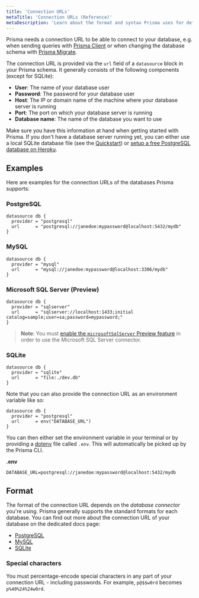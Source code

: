 ```yaml
---
title: 'Connection URLs'
metaTitle: 'Connection URLs (Reference)'
metaDescription: 'Learn about the format and syntax Prisma uses for defining database connection URLs for PostgreSQL, MySQL and SQLite.'
---
```


<TopBlock>

Prisma needs a connection URL to be able to connect to your database, e.g. when sending queries with [Prisma Client](../../concepts/components/prisma-client) or when changing the database schema with [Prisma Migrate](../../concepts/components/prisma-migrate).

The connection URL is provided via the `url` field of a `datasource` block in your Prisma schema. It generally consists of the following components (except for SQLite):

- **User**: The name of your database user
- **Password**: The password for your database user
- **Host**: The IP or domain name of the machine where your database server is running
- **Port**: The port on which your database server is running
- **Database name**: The name of the database you want to use

Make sure you have this information at hand when getting started with Prisma. If you don't have a database server running yet, you can either use a local SQLite database file (see the [Quickstart](../../getting-started/quickstart-typescript)) or [setup a free PostgreSQL database on Heroku](https://dev.to/prisma/how-to-setup-a-free-postgresql-database-on-heroku-1dc1).
</TopBlock>

## Examples

Here are examples for the connection URLs of the databases Prisma supports:

### PostgreSQL

```prisma file=schema.prisma
datasource db {
  provider = "postgresql"
  url      = "postgresql://janedoe:mypassword@localhost:5432/mydb"
}
```

### MySQL

```prisma file=schema.prisma
datasource db {
  provider = "mysql"
  url      = "mysql://janedoe:mypassword@localhost:3306/mydb"
}
```

### Microsoft SQL Server (Preview)

```prisma file=schema.prisma
datasource db {
  provider = "sqlserver"
  url      = "sqlserver://localhost:1433;initial catalog=sample;user=sa;password=mypassword;"
}
```

> **Note**: You must [enable the `microsoftSqlServer` Preview feature](../../concepts/components/preview-features/sql-server#enable-sql-server-preview-feature) in order to use the Microsoft SQL Server connector.

### SQLite

```prisma file=schema.prisma
datasource db {
  provider = "sqlite"
  url      = "file:./dev.db"
}
```

Note that you can also provide the connection URL as an environment variable like so:

```prisma file=schema.prisma
datasource db {
  provider = "postgresql"
  url      = env("DATABASE_URL")
}
```

You can then either set the environment variable in your terminal or by providing a [dotenv](https://github.com/motdotla/dotenv) file called `.env`. This will automatically be picked up by the Prisma CLI.

**.env**

```
DATABASE_URL=postgresql://janedoe:mypassword@localhost:5432/mydb
```

## Format

The format of the connection URL depends on the _database connector_ you're using. Prisma generally supports the standard formats for each database. You can find out more about the connection URL of your database on the dedicated docs page:

- [PostgreSQL](../../../concepts/database-connectors/postgresql)
- [MySQL](../../../concepts/database-connectors/mysql)
- [SQLite](../../../concepts/database-connectors/sqlite)

### Special characters

You must percentage-encode special characters in any part of your connection URL - including passwords. For example, `p@$$w0rd` becomes `p%40%24%24w0rd`.